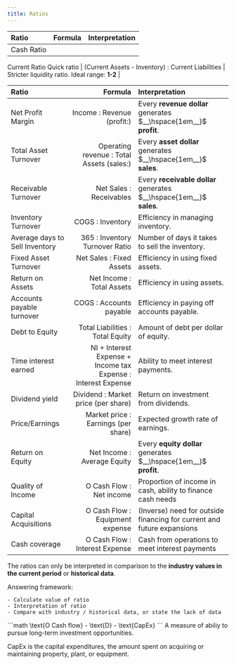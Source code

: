 ```yaml
---
title: Ratios
---
```








| **Ratio** | **Formula** | **Interpretation** |
| :--- | ---: | :--- |
| Cash Ratio
Current Ratio
Quick ratio | (Current Assets - Inventory) : Current Liabilities | Stricter liquidity ratio. Ideal range: **1-2** |








| **Ratio** | **Formula** | **Interpretation** |
| :--- | ---: | :--- |
| Net Profit Margin | Income : Revenue (profit:) | Every **revenue dollar** generates $__\hspace{1em__}$ **profit**. |
| Total Asset Turnover | Operating revenue : Total Assets (sales:) | Every **asset dollar** generates $__\hspace{1em__}$ **sales**. |
| Receivable Turnover | Net Sales : Receivables | Every **receivable dollar** generates $__\hspace{1em__}$ **sales**. |
| Inventory Turnover | COGS : Inventory | Efficiency in managing inventory. |
| Average days to Sell Inventory | 365 : Inventory Turnover Ratio | Number of days it takes to sell the inventory. |
| Fixed Asset Turnover | Net Sales : Fixed Assets | Efficiency in using fixed assets. |
| Return on Assets | Net Income : Total Assets | Efficiency in using assets. |
| Accounts payable turnover | COGS : Accounts payable | Efficiency in paying off accounts payable. |
| Debt to Equity | Total Liabilities : Total Equity | Amount of debt per dollar of equity. |
| Time interest earned | NI + Interest Expense + Income tax Expense : Interest Expense | Ability to meet interest payments. |
| Dividend yield | Dividend : Market price (per share) | Return on investment from dividends. |
| Price/Earnings | Market price : Earnings (per share) | Expected growth rate of earnings. |
| Return on Equity | Net Income : Average Equity | Every **equity dollar** generates $__\hspace{1em__}$ **profit**. |
| Quality of Income | O Cash Flow : Net income | Proportion of income in cash, ability to finance cash needs |
| Capital Acquisitions | O Cash Flow : Equipment expense | (Inverse) need for outside financing for current and future expansions |
| Cash coverage | O Cash Flow : Interest Expense | Cash from operations to meet interest payments |



The ratios can only be interpreted in comparison to the **industry values in the current period** or **historical data**.

Answering framework:

    - Calculate value of ratio
    - Interpretation of ratio
    - Compare with industry / historical data, or state the lack of data


<Block variant="knowledge" title="Free cash flow">
```math
\text{O Cash flow} - \text{D} - \text{CapEx}
```
A measure of abiliy to pursue long-term investment opportunities.

CapEx is the capital expenditures, the amount spent on acquiring or maintaining property, plant, or equipment.
</Block>